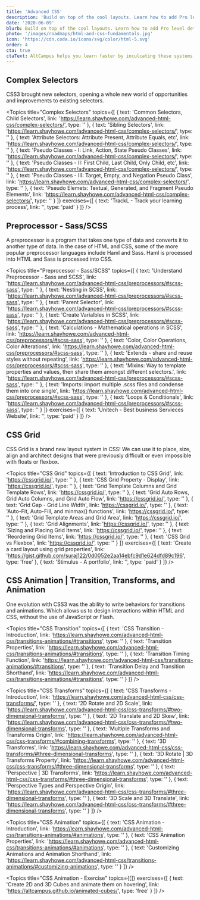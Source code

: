 ```yaml
---
title: 'Advanced CSS'
description: 'Build on top of the cool layouts. Learn how to add Pro level detailing and control to your web pages.'
date: '2020-06-09'
blurb: Build on top of the cool layouts. Learn how to add Pro level detailing and control to your web pages.
photo: '/images/roadmaps/html-and-css-fundamentals.jpg'
icon: 'https://cdn.coda.io/icons/svg/color/html-5.svg'
order: 4
cta: true
ctaText: AltCampus helps you learn faster by inculcating these systems as part of the learning model.  🙌
---
```


## Complex Selectors

CSS3 brought new selectors, opening a whole new world of opportunities and improvements to existing selectors.

<Topics
  title="Complex Selectors"
  topics={[
    {
      text: 'Common Selectors, Child Selectors',
      link: 'https://learn.shayhowe.com/advanced-html-css/complex-selectors/',
      type: ''
    },
    {
      text: 'Sibling Selectors',
      link: 'https://learn.shayhowe.com/advanced-html-css/complex-selectors/',
      type: ''
    },
    {
      text: 'Attribute Selectors: Attribute Present, Attribute Equals, etc',
      link: 'https://learn.shayhowe.com/advanced-html-css/complex-selectors/',
      type: ''
    },
    {
      text: 'Pseudo Classes - I: Link, Action, State Pseudo Classes',
      link: 'https://learn.shayhowe.com/advanced-html-css/complex-selectors/',
      type: ''
    },
    {
      text: 'Pseudo Classes - II: First Child, Last Child, Only Child, etc',
      link: 'https://learn.shayhowe.com/advanced-html-css/complex-selectors/',
      type: ''
    },
    {
      text: 'Pseudo Classes - III: Target, Empty, and Negation Pseudo Class',
      link: 'https://learn.shayhowe.com/advanced-html-css/complex-selectors/',
      type: ''
    },
    {
      text: 'Pseudo Elemets: Textual, Generated, and Fragment Pseudo Elements',
      link: 'https://learn.shayhowe.com/advanced-html-css/complex-selectors/',
      type: ''
    }
  ]}
  exercises={[
    {
      text: 'TrackL - Track your learning process',
      link: '',
      type: 'paid'
    }
  ]}
/>

## Preprocessor - Sass/SCSS

A preprocessor is a program that takes one type of data and converts it to another type of data. In the case of HTML and CSS, some of the more popular preprocessor languages include Haml and Sass. Haml is processed into HTML and Sass is processed into CSS.

<Topics
  title="Preprocessor - Sass/SCSS"
  topics={[
    {
      text: 'Understand Preprocessor - Sass and SCSS',
      link:
        'https://learn.shayhowe.com/advanced-html-css/preprocessors/#scss-sass',
      type: ''
    },
    {
      text: 'Nesting in SCSS',
      link:
        'https://learn.shayhowe.com/advanced-html-css/preprocessors/#scss-sass',
      type: ''
    },
    {
      text: 'Parent Selector',
      link:
        'https://learn.shayhowe.com/advanced-html-css/preprocessors/#scss-sass',
      type: ''
    },
    {
      text: 'Create Varialbles in SCSS',
      link:
        'https://learn.shayhowe.com/advanced-html-css/preprocessors/#scss-sass',
      type: ''
    },
    {
      text: 'Calculations - Mathematical operations in SCSS',
      link:
        'https://learn.shayhowe.com/advanced-html-css/preprocessors/#scss-sass',
      type: ''
    },
    {
      text: 'Color, Color Operations, Color Alterations',
      link:
        'https://learn.shayhowe.com/advanced-html-css/preprocessors/#scss-sass',
      type: ''
    },
    {
      text: 'Extends - share and reuse styles without repeating',
      link:
        'https://learn.shayhowe.com/advanced-html-css/preprocessors/#scss-sass',
      type: ''
    },
    {
      text:
        'Mixins: Way to template properties and values, then share them amongst different selectors.',
      link:
        'https://learn.shayhowe.com/advanced-html-css/preprocessors/#scss-sass',
      type: ''
    },
    {
      text:
        'Imports: import multiple .scss files and condense them into one single',
      link:
        'https://learn.shayhowe.com/advanced-html-css/preprocessors/#scss-sass',
      type: ''
    },
    {
      text: 'Loops & Conditionals',
      link:
        'https://learn.shayhowe.com/advanced-html-css/preprocessors/#scss-sass',
      type: ''
    }
  ]}
  exercises={[
    {
      text: 'Unitech - Best business Servieces Website',
      link: '',
      type: 'paid'
    }
  ]}
/>

## CSS Grid

CSS Grid is a brand new layout system in CSS! We can use it to place, size, align and architect designs that were previously difficult or even impossible with floats or flexbox.

<Topics
  title="CSS Grid"
  topics={[
    {
      text: 'Introduction to CSS Grid',
      link: 'https://cssgrid.io/',
      type: ''
    },
    {
      text: 'CSS Grid Property - Display',
      link: 'https://cssgrid.io/',
      type: ''
    },
    {
      text: 'Grid Template Columns and Grid Template Rows',
      link: 'https://cssgrid.io/',
      type: ''
    },
    {
      text: 'Grid Auto Rows, Grid Auto Columns, and Grid Auto Flow',
      link: 'https://cssgrid.io/',
      type: ''
    },
    {
      text: 'Grid Gap - Grid Line Width',
      link: 'https://cssgrid.io/',
      type: ''
    },
    {
      text: 'Auto-Fit, Auto-Fill, and minmax() functions',
      link: 'https://cssgrid.io/',
      type: ''
    },
    {
      text: 'Grid Template Areas and Grid Area',
      link: 'https://cssgrid.io/',
      type: ''
    },
    {
      text: 'Grid Alignments',
      link: 'https://cssgrid.io/',
      type: ''
    },
    {
      text: 'Sizing and Placing Grid Items',
      link: 'https://cssgrid.io/',
      type: ''
    },
    {
      text: 'Reordering Grid Items',
      link: 'https://cssgrid.io/',
      type: ''
    },
    {
      text: 'CSS Grid vs Flexbox',
      link: 'https://cssgrid.io/',
      type: ''
    }
  ]}
  exercises={[
    {
      text: 'Create a card layout using grid properties',
      link: 'https://gist.github.com/suraj122/0d0052e2aa14ebfc9d1e624dfd89c196',
      type: 'free'
    },
    {
      text: 'Stimulus - A portfolio',
      link: '',
      type: 'paid'
    }
  ]}
/>

## CSS Animation | Transition, Transforms, and Animation

One evolution with CSS3 was the ability to write behaviors for transitions and animations.
Which allows us to design interactions within HTML and CSS, without the use of JavaScript or Flash.

<Topics
  title="CSS Transition"
  topics={[
    {
      text: 'CSS Transition - Introduction',
      link:
        'https://learn.shayhowe.com/advanced-html-css/transitions-animations/#transitions',
      type: ''
    },
    {
      text: 'Transition Properties',
      link:
        'https://learn.shayhowe.com/advanced-html-css/transitions-animations/#transitions',
      type: ''
    },
    {
      text: 'Transition Timing Function',
      link:
        'https://learn.shayhowe.com/advanced-html-css/transitions-animations/#transitions',
      type: ''
    },
    {
      text: 'Transition Delay and Transition Shorthand',
      link:
        'https://learn.shayhowe.com/advanced-html-css/transitions-animations/#transitions',
      type: ''
    }
  ]}
/>

<Topics
  title="CSS Transforms"
  topics={[
    {
      text: 'CSS Transforms - Introduction',
      link: 'https://learn.shayhowe.com/advanced-html-css/css-transforms/',
      type: ''
    },
    {
      text: '2D Rotate and 2D Scale',
      link:
        'https://learn.shayhowe.com/advanced-html-css/css-transforms/#two-dimensional-transforms',
      type: ''
    },
    {
      text: '2D Translate and 2D Skew',
      link:
        'https://learn.shayhowe.com/advanced-html-css/css-transforms/#two-dimensional-transforms',
      type: ''
    },
    {
      text: 'Multiple Transforms and Transforms Origin',
      link:
        'https://learn.shayhowe.com/advanced-html-css/css-transforms/#combining-transforms',
      type: ''
    },
    {
      text: '3D Transforms',
      link:
        'https://learn.shayhowe.com/advanced-html-css/css-transforms/#three-dimensional-transforms',
      type: ''
    },
    {
      text: '3D Rotate | 3D Transforms Property',
      link:
        'https://learn.shayhowe.com/advanced-html-css/css-transforms/#three-dimensional-transforms',
      type: ''
    },
    {
      text: 'Perspective | 3D Transforms',
      link:
        'https://learn.shayhowe.com/advanced-html-css/css-transforms/#three-dimensional-transforms',
      type: ''
    },
    {
      text: 'Perspective Types and Perspective Origin',
      link:
        'https://learn.shayhowe.com/advanced-html-css/css-transforms/#three-dimensional-transforms',
      type: ''
    },
    {
      text: '3D Scale and 3D Translate',
      link:
        'https://learn.shayhowe.com/advanced-html-css/css-transforms/#three-dimensional-transforms',
      type: ''
    }
  ]}
/>

<Topics
  title="CSS Animation"
  topics={[
    {
      text: 'CSS Animation - Introduction',
      link:
        'https://learn.shayhowe.com/advanced-html-css/transitions-animations/#animations',
      type: ''
    },
    {
      text: 'CSS Animation Properties',
      link:
        'https://learn.shayhowe.com/advanced-html-css/transitions-animations/#animations',
      type: ''
    },
    {
      text: 'Customizing Animations and Animation Shorthand',
      link:
        'https://learn.shayhowe.com/advanced-html-css/transitions-animations/#customizing-animations',
      type: ''
    }
  ]}
/>

<Topics
  title="CSS Animation - Exercise"
  topics={[]}
  exercises={[
    {
      text: 'Create 2D and 3D Cubes and animate them on hovering',
      link: 'https://altcampus.github.io/animated-cubes/',
      type: 'free'
    }
  ]}
/>
